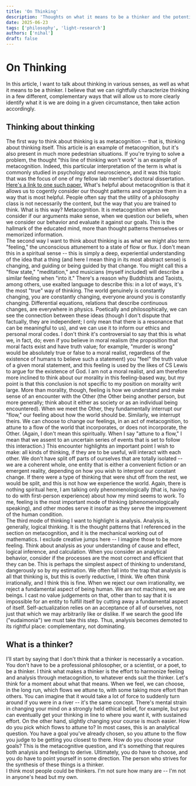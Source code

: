 ```yaml
---
title: 'On Thinking'
description: 'Thoughts on what it means to be a thinker and the potential utility of being one.'
date: 2025-06-23
tags: ['philosophy', 'light-research']
authors: ['nihal']
draft: false
---
```

# On Thinking
In this article, I want to talk about thinking in various senses, as well as what it means to be a thinker. I believe that we can rightfully characterize thinking in a few different, complementary ways that will allow us to more clearly identify what it is we are doing in a given circumstance, then take action accordingly.  
## Thinking about thinking
The first way to think about thinking is as metacognition -- that is, thinking about thinking itself. This article is an example of metacognition, but it's also present in much more pedestrian situations. If you're trying to solve a problem, the thought "this line of thinking won't work" is an example of metacognition. Indeed, this particular interpretation of the term is what is commonly studied in psychology and neuroscience, and it was this topic that was the focus of one of my fellow lab member's doctoral dissertation. [Here's a link to one such paper.](https://2024.ccneuro.org/pdf/384_Paper_authored_Malaiya_Warren_Golden_2024_Quantum_Random_Walk.pdf) What's helpful about metacognition is that it allows us to cogently consider our thought patterns and organize them in a way that is most helpful. People often say that the utility of a philosophy class is not necessarily the content, but the way that you are trained to think. What is this way? Metacognition. It is metacognition when we consider if our arguments make sense, when we question our beliefs, when we consider our behavior and evaluate it against our goals. This is the hallmark of the educated mind, more than thought patterns themselves or memorized information.  
The second way I want to think about thinking is as what we might also term "feeling," the unconscious attunement to a state of flow or flux. I don't mean this in a spiritual sense -- this is simply a deep, experiential understanding of the idea that a thing (and here I mean thing in its most abstract sense) is changing, and guiding or being guided by that change. You might call this a "flow state," "meditation," and musicians (myself included) will describe a similar feeling when "into it." There's a reason why Buddhists and Taoists, among others, use exalted language to describe this: in a lot of ways, it's the most "true" way of thinking. The world genuinely is constantly changing, you are constantly changing, everyone around you is constantly changing. Differential equations, relations that describe continuous changes, are everywhere in physics. Poetically and philosophically, we can see the connection between these ideas (though I don't dispute that factually, they are independent; I only mean that there is a resonance that can be meaningful to us), and we can use it to inform our ethics and personal moral codes. I don't think it's controversial to say that this is what we, in fact, do; even if you believe in moral realism (the proposition that moral facts exist and have truth value; for example, "murder is wrong" would be absolutely true or false to a moral realist, regardless of the existence of humans to believe such a statement) you "feel" the truth value of a given moral statement, and this feeling is used by the likes of CS Lewis to argue for the existence of God. I am not a moral realist, and am therefore more inclined to think about our morality in this feeling-based way, but my point is that this conclusion is not specific to my position on morality writ large. More than morality, though, feeling is how we understand and make sense of an encounter with the Other (the Other being another person, but more generally; think about it either as society or as an individual being encountered). When we meet the Other, they fundamentally interrupt our "flow," our feeling about how the world should be. Similarly, we interrupt theirs. We can choose to change our feelings, in an act of metacognition, to attune to a flow of the world that incorporates, or does not incorporate, the Other. (Again, I don't mean this spiritually. When I say "attune to a flow," I mean that we assent to an uncertain series of events that is set to follow this interaction.) This encounter highlights an important point I wish to make: all kinds of thinking, if they are to be useful, will interact with each other. We don't have split off parts of ourselves that are totally isolated -- we are a coherent whole, one entity that is either a convenient fiction or an emergent reality, depending on how you wish to interpret our constant change. If there were a type of thinking that were shut off from the rest, we would be split, and this is not how we experience the world. Again, there is nothing spiritual here, I am talking only phenomenologically (that is, having to do with first-person experience) about how my mind seems to work. To me, feeling is the most important mode of thinking (phenomenologically speaking), and other modes serve it insofar as they serve the improvement of the human condition.  
The third mode of thinking I want to highlight is analysis. Analysis is, generally, logical thinking. It is the thought patterns that I referenced in the section on metacognition, and it is the mechanical working out of mathematics. I exclude creative jumps here -- I imagine those to be more feeling. Think about analysis as your understanding of cause and effect, logical inference, and calculation. When you consider an analytical behavior, consider if the processes are the most correct and efficient that they can be. This is perhaps the simplest aspect of thinking to understand, dangerously so by my estimation. We often fall into the trap that analysis is all that thinking is, but this is overly reductive, I think. We often think irrationally, and I think this is fine. When we reject our own irrationality, we reject a fundamental aspect of being human. We are not machines, we are beings. I cast no value judgements on that, other than to say that it is impossible for an entity to fulfill itself by cutting away a fundamental aspect of itself. Self-actualization relies on an acceptance of all of ourselves, not just that which we may arbitrarily like or dislike. If we search the good life ("eudaimonia") we must take this step. Thus, analysis becomes demoted to its rightful place: complementary, not dominating.
## What is a thinker?
I'll start by saying that I don't think that a thinker is necessarily a vocation. You don't have to be a professional philosopher, or a scientist, or a poet, to be a thinker. I think what makes a thinker is the effort to harmonize feeling and analysis through metacognition, to whatever ends suit the thinker. Let's think for a moment about what that means. When we feel, we can choose, in the long run, which flows we attune to, with some taking more effort than others. You can imagine that it would take a lot of force to suddenly turn around if you were in a river -- it's the same concept. There's mental strain in changing your mind on a strongly held ethical belief, for example, but you can eventually get your thinking in line to where you want it, with sustained effort. On the other hand, slightly changing your course is much easier. How do you pick which flows to attune to? In most cases, this is an analytical question. You have a goal you've already chosen, so you attune to the flow you judge to be getting you closest to there. How do you choose your goals? This is the metacognitive question, and it's something that requires both analysis and feelings to derive. Ultimately, you do have to choose, and you do have to point yourself in some direction. The person who strives for the synthesis of these things is a thinker.  
I think most people could be thinkers. I'm not sure how many are -- I'm not in anyone's head but my own. 